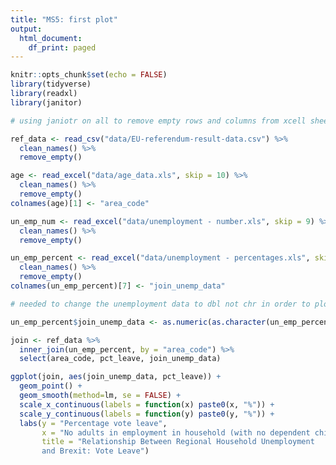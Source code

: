 ```yaml
---
title: "MS5: first plot"
output:
  html_document:
    df_print: paged
---
```


```r
knitr::opts_chunk$set(echo = FALSE)
library(tidyverse)
library(readxl)
library(janitor)

# using janiotr on all to remove empty rows and columns from xcell sheets. also skipping to remove sheet titles etc. renamed a few columns to make life easier and allow for join. 

ref_data <- read_csv("data/EU-referendum-result-data.csv") %>% 
  clean_names() %>% 
  remove_empty()

age <- read_excel("data/age_data.xls", skip = 10) %>% 
  clean_names() %>% 
  remove_empty()
colnames(age)[1] <- "area_code"

un_emp_num <- read_excel("data/unemployment - number.xls", skip = 9) %>% 
  clean_names() %>% 
  remove_empty()

un_emp_percent <- read_excel("data/unemployment - percentages.xls", skip = 9) %>% 
  clean_names() %>% 
  remove_empty()
colnames(un_emp_percent)[7] <- "join_unemp_data"

```

```r

# needed to change the unemployment data to dbl not chr in order to plot as continuous data. luckily had this problem once before so recognised it. probably unnecessary to use select, but helped make it easier to see what the table/data looked like. axis labelling as percent just like ps5.

un_emp_percent$join_unemp_data <- as.numeric(as.character(un_emp_percent$join_unemp_data))

join <- ref_data %>% 
  inner_join(un_emp_percent, by = "area_code") %>% 
  select(area_code, pct_leave, join_unemp_data) 

ggplot(join, aes(join_unemp_data, pct_leave)) +
  geom_point() +
  geom_smooth(method=lm, se = FALSE) +
  scale_x_continuous(labels = function(x) paste0(x, "%")) +
  scale_y_continuous(labels = function(y) paste0(y, "%")) +
  labs(y = "Percentage vote leave",
       x = "No adults in employment in household (with no dependent children)",
       title = "Relationship Between Regional Household Unemployment
       and Brexit: Vote Leave") 

```

